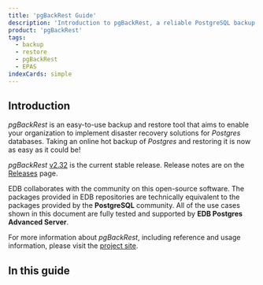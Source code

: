 ```yaml
---
title: 'pgBackRest Guide'
description: 'Introduction to pgBackRest, a reliable PostgreSQL backup & restore tool'
product: 'pgBackRest'
tags:
  - backup
  - restore
  - pgBackRest
  - EPAS
indexCards: simple
---
```


## Introduction

_pgBackRest_ is an easy-to-use backup and restore tool that aims to enable your organization to implement disaster recovery solutions for _Postgres_ databases. Taking an online hot backup of _Postgres_ and restoring it is now as easy as it could be!

_pgBackRest_ [v2.32](https://github.com/pgbackrest/pgbackrest/releases/tag/release/2.32) is the current stable release. Release notes are on the [Releases](http://www.pgbackrest.org/release.html) page.

EDB collaborates with the community on this open-source software. The packages provided in EDB repositories are technically equivalent to the packages provided by the **PostgreSQL** community. All of the use cases shown in this document are fully tested and supported by **EDB Postgres Advanced Server**.

For more information about _pgBackRest_, including reference and usage information, please visit the [project site](http://www.pgbackrest.org).

## In this guide